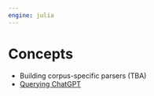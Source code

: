 ```yaml
---
engine: julia
---
```


# Concepts

- Building corpus-specific parsers (TBA)
- [Querying ChatGPT](./cgpt.qmd)